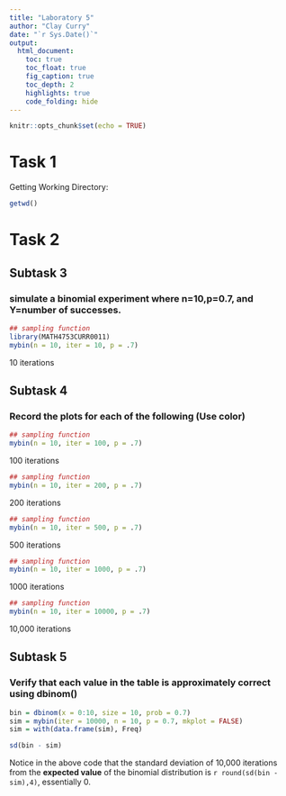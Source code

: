 ---
title: "Laboratory 5"
author: "Clay Curry"
date: "`r Sys.Date()`"
output: 
  html_document:
    toc: true
    toc_float: true
    fig_caption: true
    toc_depth: 2
    highlights: true
    code_folding: hide
---

```{r setup, include=FALSE}
knitr::opts_chunk$set(echo = TRUE)
```

# Task 1

Getting Working Directory:
```{r}
getwd()
```

# Task 2

## Subtask 3

### simulate a binomial experiment where n=10,p=0.7, and Y=number of successes.


```{r, cached=TRUE}
## sampling function
library(MATH4753CURR0011)
mybin(n = 10, iter = 10, p = .7)
```
10 iterations

## Subtask 4

### Record the plots for each of the following (Use color)


```{r}
## sampling function
mybin(n = 10, iter = 100, p = .7)
```
100 iterations

```{r}
## sampling function
mybin(n = 10, iter = 200, p = .7)
```
200 iterations

```{r}
## sampling function
mybin(n = 10, iter = 500, p = .7)
```
500 iterations

```{r}
## sampling function
mybin(n = 10, iter = 1000, p = .7)
```
1000 iterations

```{r}
## sampling function
mybin(n = 10, iter = 10000, p = .7)
```
10,000 iterations

## Subtask 5

### Verify that each value in the table is approximately correct using dbinom()
```{r, cached=TRUE, collapse=FALSE}
bin = dbinom(x = 0:10, size = 10, prob = 0.7)
sim = mybin(iter = 10000, n = 10, p = 0.7, mkplot = FALSE)
sim = with(data.frame(sim), Freq)

sd(bin - sim)
```
Notice in the above code that the standard deviation of 10,000 iterations from the **expected value** of the binomial distribution is `r round(sd(bin - sim),4)`, essentially 0.

